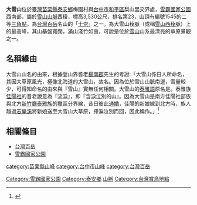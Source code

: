 {{otheruses|大雪山}}
{{Infobox Mountain
| 名稱        = 大雪山
| native_name = [[泰雅語|泰雅語]]：{{lang|tay|Babo Rinisan}}
| 照片        = Mt.DaXue 20180422.jpg
| 照片說明    = 大雪山的草原主峰
| 海拔        = {{convert|3530|m|ft|0}}
| listing = [[台灣百岳|台灣百岳]]
| 位置        = {{TWN}}[[苗栗縣|苗栗縣]][[泰安鄉|泰安鄉]]與[[台中市|台中市]][[和平區_(台灣)|和平區]]交界處
| 山脈        = [[雪山山脈|雪山山脈]]
| prominence    = {{convert|540|m|ft|0}}
| coordinates = {{coord|24|19|51|N|121|07|17|E|type:mountain_region:TW|display=inline,title}}
| 地形圖      = 
| 類別        = 
| 年齡        = 
| 最近噴發    = 
| 首次登頂    =
| 最容易的攀登路線 =
| pushpin_map = Taiwan
| pushpin_map_caption = 
}}
'''大雪山'''位於[[臺灣|臺灣]][[苗栗縣|苗栗縣]][[泰安鄉|泰安鄉]]梅園村與[[台中市|台中市]][[和平區_(台灣)|和平區]]梨山里交界處，[[雪霸國家公園|雪霸國家公園]]西南部，屬於[[雪山山脈|雪山山脈]]西稜，標高3,530公尺，排名第23，山頂有編號1545的二等[[三角點|三角點]]，為[[台灣百岳|台灣百岳]]名山的「[[十崇|十崇]]」之一。為大雪山稜脈（或稱[[雪山西稜|雪山西稜]]脈）上的最高峰，其山基盤寬闊，滿山淺竹如茵，可說是位於[[雪山_(台灣)|雪山]]山系最漂亮的草原景觀之一。

==名稱緣由==
大雪山山名的由來，根據登山界耆老[[楊南郡|楊南郡]]先生的考證:「大雪山係日人所命名，其因大草原風光，極像北海道的大雪山，故名。因為位於雪山山脈南邊，雪量較少，可得知命名的由來與『雪山』實無任何相關。大雪山的[[泰雅語|泰雅語]]原名是{{lang|tay|Babo Rinisan}}。泰雅族[[佳陽社|佳陽社]]的耆老說{{lang|tay|Rinisan}}意為『流淚』，即『含淚泣別的山』。因為大雪山是南方佳陽社部族與北方[[新竹廳|新竹廳]][[泰雅族|泰雅族]]的獵區分界線，昔日彼此[[通婚|通婚]]，佳陽的新娘嫁到北方時，族人越過[[志樂溪|志樂溪]]將新娘送至大雪山大草原，揮淚泣別而回，因此稱作{{lang|tay|Babo Rinisan}}。」<ref>{{Cite web|url=http://tci.ncl.edu.tw/cgi-bin/gs32/gsweb.cgi?o=dnclret&s=id=%22XA00000165191%22.&searchmode=basic&tcihsspage=tcisearch_opt2_search|title=雪山、大霸尖山國家公園登山步道系統調查研究報告__臺灣人文及社會科學引文索引資料庫|accessdate=2016-10-30|work=tci.ncl.edu.tw|archive-date=2019-06-08|archive-url=https://web.archive.org/web/20190608200810/http://tci.ncl.edu.tw/cgi-bin/gs32/gsweb.cgi?o=dnclret&s=id=%22XA00000165191%22.&searchmode=basic&tcihsspage=tcisearch_opt2_search|dead-url=no}}</ref>

==相關條目==
*[[台灣百岳|台灣百岳]]
*[[雪霸國家公園|雪霸國家公園]]

{{Taiwan Top 100 Peaks}}

{{TW-geo-stub}}

[[category:苗栗縣山峰|category:苗栗縣山峰]]
[[category:台中市山峰|category:台中市山峰]]
[[category:台灣百岳|category:台灣百岳]]
[[Category:雪霸國家公園|Category:雪霸國家公園]]
[[Category:泰安鄉|Category:泰安鄉]]
[[Category:和平區地理_(臺灣)|山脈]]
[[Category:台灣賞鳥地點|Category:台灣賞鳥地點]]